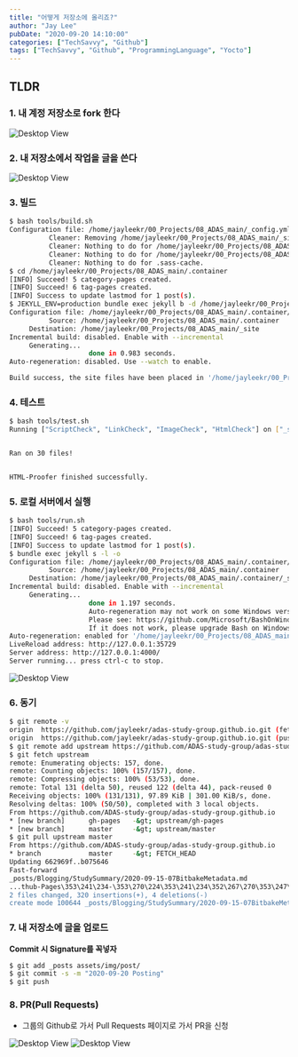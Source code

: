 ```yaml
---
title: "어떻게 저장소에 올리죠?"
author: "Jay Lee"
pubDate: "2020-09-20 14:10:00"
categories: ["TechSavvy", "Github"]
tags: ["TechSavvy", "Github", "ProgrammingLanguage", "Yocto"]
---
```



## TLDR
### 1. 내 계정 저장소로 fork 한다

![Desktop View](/assets/img/post/2020-09-20/fork.png)

### 2. 내 저장소에서 작업을 글을 쓴다

![Desktop View](/assets/img/post/2020-09-20/my_posting.png)

### 3. 빌드

``` sh
$ bash tools/build.sh
Configuration file: /home/jayleekr/00_Projects/08_ADAS_main/_config.yml
          Cleaner: Removing /home/jayleekr/00_Projects/08_ADAS_main/_site...
          Cleaner: Nothing to do for /home/jayleekr/00_Projects/08_ADAS_main/.jekyll-metadata.
          Cleaner: Nothing to do for /home/jayleekr/00_Projects/08_ADAS_main/.jekyll-cache.
          Cleaner: Nothing to do for .sass-cache.
$ cd /home/jayleekr/00_Projects/08_ADAS_main/.container
[INFO] Succeed! 5 category-pages created.
[INFO] Succeed! 6 tag-pages created.
[INFO] Success to update lastmod for 1 post(s).
$ JEKYLL_ENV=production bundle exec jekyll b -d /home/jayleekr/00_Projects/08_ADAS_main/_site
Configuration file: /home/jayleekr/00_Projects/08_ADAS_main/.container/_config.yml
          Source: /home/jayleekr/00_Projects/08_ADAS_main/.container
     Destination: /home/jayleekr/00_Projects/08_ADAS_main/_site
Incremental build: disabled. Enable with --incremental
     Generating... 
                    done in 0.983 seconds.
Auto-regeneration: disabled. Use --watch to enable.

Build success, the site files have been placed in '/home/jayleekr/00_Projects/08_ADAS_main/_site'.
```

### 4. 테스트

``` sh
$ bash tools/test.sh
Running ["ScriptCheck", "LinkCheck", "ImageCheck", "HtmlCheck"] on ["_site"] on *.html... 


Ran on 30 files!


HTML-Proofer finished successfully.
```
     
### 5. 로컬 서버에서 실행

``` sh
$ bash tools/run.sh
[INFO] Succeed! 5 category-pages created.
[INFO] Succeed! 6 tag-pages created.
[INFO] Success to update lastmod for 1 post(s).
$ bundle exec jekyll s -l -o
Configuration file: /home/jayleekr/00_Projects/08_ADAS_main/.container/_config.yml
          Source: /home/jayleekr/00_Projects/08_ADAS_main/.container
     Destination: /home/jayleekr/00_Projects/08_ADAS_main/.container/_site
Incremental build: disabled. Enable with --incremental
     Generating... 
                    done in 1.197 seconds.
                    Auto-regeneration may not work on some Windows versions.
                    Please see: https://github.com/Microsoft/BashOnWindows/issues/216
                    If it does not work, please upgrade Bash on Windows or run Jekyll with --no-watch.
Auto-regeneration: enabled for '/home/jayleekr/00_Projects/08_ADAS_main/.container'
LiveReload address: http://127.0.0.1:35729
Server address: http://127.0.0.1:4000/
Server running... press ctrl-c to stop.
```

![Desktop View](/assets/img/post/2020-09-20/local.png)

### 6. 동기

``` sh
$ git remote -v
origin  https://github.com/jayleekr/adas-study-group.github.io.git (fetch)
origin  https://github.com/jayleekr/adas-study-group.github.io.git (push)
$ git remote add upstream https://github.com/ADAS-study-group/adas-study-group.github.io.git
$ git fetch upstream
remote: Enumerating objects: 157, done.
remote: Counting objects: 100% (157/157), done.
remote: Compressing objects: 100% (53/53), done.
remote: Total 131 (delta 50), reused 122 (delta 44), pack-reused 0
Receiving objects: 100% (131/131), 97.89 KiB | 301.00 KiB/s, done.
Resolving deltas: 100% (50/50), completed with 3 local objects.
From https://github.com/ADAS-study-group/adas-study-group.github.io
* [new branch]      gh-pages   -&gt; upstream/gh-pages
* [new branch]      master     -&gt; upstream/master
$ git pull upstream master 
From https://github.com/ADAS-study-group/adas-study-group.github.io
* branch            master     -&gt; FETCH_HEAD
Updating 662969f..b075646
Fast-forward
_posts/Blogging/StudySummary/2020-09-15-07BitbakeMetadata.md                                           | 315 +++++++++++++++++++++++++++++++++++++++++++++++++++
...thub-Pages\353\241\234-\353\270\224\353\241\234\352\267\270\353\247\214\353\223\244\352\270\260.md" |   9 +-
2 files changed, 320 insertions(+), 4 deletions(-)
create mode 100644 _posts/Blogging/StudySummary/2020-09-15-07BitbakeMetadata.md
```

### 7. 내 저장소에 글을 업로드

**Commit 시 Signature를 꼭넣자**

``` sh
$ git add _posts assets/img/post/
$ git commit -s -m "2020-09-20 Posting"
$ git push
```

### 8. PR(Pull Requests)

- 그룹의 Github로 가서 Pull Requests 페이지로 가서 PR을 신청

![Desktop View](/assets/img/post/2020-09-20/pr1.png)
![Desktop View](/assets/img/post/2020-09-20/pr2.png)
